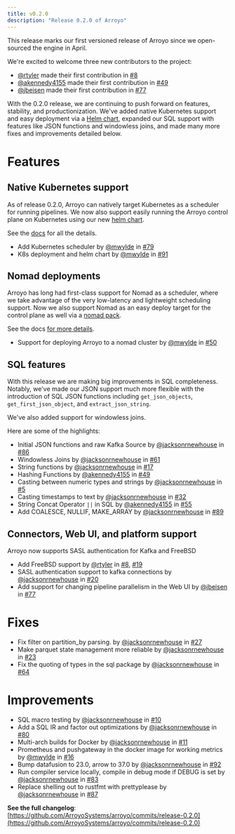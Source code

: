 ```yaml
---
title: v0.2.0
description: "Release 0.2.0 of Arroyo"
---
```


This release marks our first versioned release of Arroyo since we open-sourced the engine in April.

We're excited to welcome three new contributors to the project:

- [@rtyler](https://github.com/rtyler) made their first contribution in
  [#8](https://github.com/ArroyoSystems/arroyo/pull/8)
- [@akennedy4155](https://github.com/akennedy4155) made their first contribution in
  [#49](https://github.com/ArroyoSystems/arroyo/pull/49)
- [@jbeisen](https://github.com/jbeisen) made their first contribution in
  [#77](https://github.com/ArroyoSystems/arroyo/pull/77)

With the 0.2.0 release, we are continuing to push forward on features, stability, and productionization. We've added
native Kubernetes support and easy deployment via a [Helm chart](https://doc.arroyo.dev/deployment/kubernetes), expanded
our SQL support with features like JSON functions and windowless joins, and made many more fixes and improvements
detailed below.

# Features

## Native Kubernetes support

As of release 0.2.0, Arroyo can natively target Kubernetes as a scheduler for running pipelines. We now also support
easily running the Arroyo control plane on Kubernetes using our new [helm
chart](https://artifacthub.io/packages/helm/arroyo/arroyo).

See the [docs](https://doc.arroyo.dev/deployment/kubernetes) for all the details.

- Add Kubernetes scheduler by [@mwylde](https://github.com/mwylde) in
  [#79](https://github.com/ArroyoSystems/arroyo/pull/79)
- K8s deployment and helm chart by [@mwylde](https://github.com/mwylde) in
  [#91](https://github.com/ArroyoSystems/arroyo/pull/91)

## Nomad deployments

Arroyo has long had first-class support for Nomad as a scheduler, where we take advantage of the very low-latency and
lightweight scheduling support. Now we also support Nomad as an easy deploy target for the control plane as well via a
[nomad pack](https://github.com/ArroyoSystems/arroyo-nomad-pack).

See the docs [for more details](https://doc.arroyo.dev/deployment/nomad).

- Support for deploying Arroyo to a nomad cluster by [@mwylde](https://github.com/mwylde) in
  [#50](https://github.com/ArroyoSystems/arroyo/pull/50)

## SQL features

With this release we are making big improvements in SQL completeness. Notably, we've made our JSON support much more
flexible with the introduction of SQL JSON functions including `get_json_objects`, `get_first_json_object`, and
`extract_json_string`.

We've also added support for windowless joins.

Here are some of the highlights:

- Initial JSON functions and raw Kafka Source by [@jacksonrnewhouse](https://github.com/jacksonrnewhouse) in
  [#86](https://github.com/ArroyoSystems/arroyo/pull/86)
- Windowless Joins by [@jacksonrnewhouse](https://github.com/jacksonrnewhouse) in
  [#61](https://github.com/ArroyoSystems/arroyo/pull/61)
- String functions by [@jacksonrnewhouse](https://github.com/jacksonrnewhouse) in
  [#17](https://github.com/ArroyoSystems/arroyo/pull/17)
- Hashing Functions by [@akennedy4155](https://github.com/akennedy4155) in
  [#49](https://github.com/ArroyoSystems/arroyo/pull/49)
- Casting between numeric types and strings by [@jacksonrnewhouse](https://github.com/jacksonrnewhouse) in
  [#5](https://github.com/ArroyoSystems/arroyo/pull/5)
- Casting timestamps to text by [@jacksonrnewhouse](https://github.com/jacksonrnewhouse) in
  [#32](https://github.com/ArroyoSystems/arroyo/pull/32)
- String Concat Operator `||` in SQL by [@akennedy4155](https://github.com/akennedy4155) in
  [#55](https://github.com/ArroyoSystems/arroyo/pull/55)
- Add COALESCE, NULLIF, MAKE_ARRAY by [@jacksonrnewhouse](https://github.com/jacksonrnewhouse) in
  [#89](https://github.com/ArroyoSystems/arroyo/pull/89)

## Connectors, Web UI, and platform support

Arroyo now supports SASL authentication for Kafka and FreeBSD

- Add FreeBSD support by [@rtyler](https://github.com/rtyler) in [#8](https://github.com/ArroyoSystems/arroyo/pull/8),
  [#19](https://github.com/ArroyoSystems/arroyo/pull/19)
- SASL authentication support to kafka connections by [@jacksonrnewhouse](https://github.com/jacksonrnewhouse) in
  [#20](https://github.com/ArroyoSystems/arroyo/pull/20)
- Add support for changing pipeline parallelism in the Web UI by [@jbeisen](https://github.com/jbeisen) in
  [#77](https://github.com/ArroyoSystems/arroyo/pull/77)

# Fixes

- Fix filter on partition_by parsing. by [@jacksonrnewhouse](https://github.com/jacksonrnewhouse) in
  [#27](https://github.com/ArroyoSystems/arroyo/pull/27)
- Make parquet state management more reliable by [@jacksonrnewhouse](https://github.com/jacksonrnewhouse) in
  [#23](https://github.com/ArroyoSystems/arroyo/pull/23)
- Fix the quoting of types in the sql package by [@jacksonrnewhouse](https://github.com/jacksonrnewhouse) in
  [#64](https://github.com/ArroyoSystems/arroyo/pull/64)

# Improvements

- SQL macro testing by [@jacksonrnewhouse](https://github.com/jacksonrnewhouse) in
  [#10](https://github.com/ArroyoSystems/arroyo/pull/10)
- Add a SQL IR and factor out optimizations by [@jacksonrnewhouse](https://github.com/jacksonrnewhouse) in
  [#80](https://github.com/ArroyoSystems/arroyo/pull/80)
- Multi-arch builds for Docker by [@jacksonrnewhouse](https://github.com/jacksonrnewhouse) in
  [#11](https://github.com/ArroyoSystems/arroyo/pull/11)
- Prometheus and pushgateway in the docker image for working metrics by [@mwylde](https://github.com/mwylde) in
  [#16](https://github.com/ArroyoSystems/arroyo/pull/16)
- Bump datafusion to 23.0, arrow to 37.0 by [@jacksonrnewhouse](https://github.com/jacksonrnewhouse) in
  [#92](https://github.com/ArroyoSystems/arroyo/pull/92)
- Run compiler service locally, compile in debug mode if DEBUG is set by
  [@jacksonrnewhouse](https://github.com/jacksonrnewhouse) in [#83](https://github.com/ArroyoSystems/arroyo/pull/83)
- Replace shelling out to rustfmt with prettyplease by [@jacksonrnewhouse](https://github.com/jacksonrnewhouse) in
  [#87](https://github.com/ArroyoSystems/arroyo/pull/87)

**See the full changelog**:
[https://github.com/ArroyoSystems/arroyo/commits/release-0.2.0](https://github.com/ArroyoSystems/arroyo/commits/release-0.2.0)
